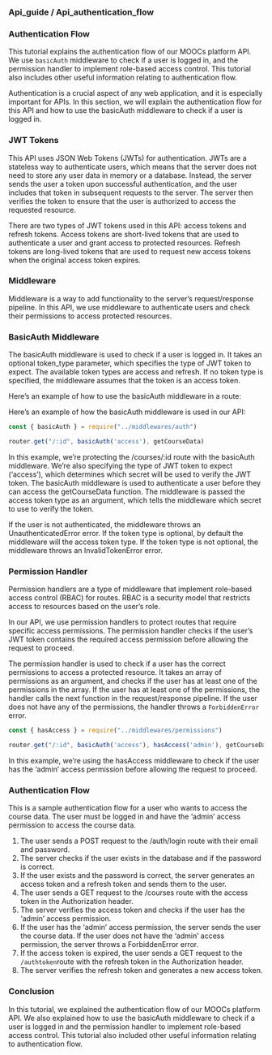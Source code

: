 ### Api_guide / Api_authentication_flow


### Authentication Flow
This tutorial explains the authentication flow of our MOOCs platform API. We use `basicAuth` middleware to check if a user is logged in, and the permission handler to implement role-based access control. This tutorial also includes other useful information relating to authentication flow.

Authentication is a crucial aspect of any web application, and it is especially important for APIs. In this section, we will explain the authentication flow for this API and how to use the basicAuth middleware to check if a user is logged in.

### JWT Tokens
This API uses JSON Web Tokens (JWTs) for authentication. JWTs are a stateless way to authenticate users, which means that the server does not need to store any user data in memory or a database. Instead, the server sends the user a token upon successful authentication, and the user includes that token in subsequent requests to the server. The server then verifies the token to ensure that the user is authorized to access the requested resource.

There are two types of JWT tokens used in this API: access tokens and refresh tokens. Access tokens are short-lived tokens that are used to authenticate a user and grant access to protected resources. Refresh tokens are long-lived tokens that are used to request new access tokens when the original access token expires.

### Middleware
Middleware is a way to add functionality to the server's request/response pipeline. In this API, we use middleware to authenticate users and check their permissions to access protected resources.

### BasicAuth Middleware
The basicAuth middleware is used to check if a user is logged in. It takes an optional token_type parameter, which specifies the type of JWT token to expect. The available token types are access and refresh. If no token type is specified, the middleware assumes that the token is an access token.

Here's an example of how to use the basicAuth middleware in a route:

Here's an example of how the basicAuth middleware is used in our API:

```javascript
const { basicAuth } = require("../middlewares/auth")

router.get("/:id", basicAuth('access'), getCourseData)
```

In this example, we're protecting the /courses/:id route with the basicAuth middleware. We're also specifying the type of JWT token to expect ('access'), which determines which secret will be used to verify the JWT token. The basicAuth middleware is used to authenticate a user before they can access the getCourseData function. The middleware is passed the access token type as an argument, which tells the middleware which secret to use to verify the token.

If the user is not authenticated, the middleware throws an UnauthenticatedError error. If the token type is optional, by default the middleware will the access token type. If the token type is not optional, the middleware throws an InvalidTokenError error.


### Permission Handler
Permission handlers are a type of middleware that implement role-based access control (RBAC) for routes. RBAC is a security model that restricts access to resources based on the user's role.

In our API, we use permission handlers to protect routes that require specific access permissions. The permission handler checks if the user's JWT token contains the required access permission before allowing the request to proceed.

The permission handler is used to check if a user has the correct permissions to access a protected resource. It takes an array of permissions as an argument, and checks if the user has at least one of the permissions in the array. If the user has at least one of the permissions, the handler calls the next function in the request/response pipeline. If the user does not have any of the permissions, the handler throws a `ForbiddenError` error.

```javascript
const { hasAccess } = require("../middlewares/permissions")

router.get("/:id", basicAuth('access'), hasAccess('admin'), getCourseData)
```

In this example, we're using the hasAccess middleware to check if the user has the 'admin' access permission before allowing the request to proceed.

### Authentication Flow
This is a sample authentication flow for a user who wants to access the course data. The user must be logged in and have the 'admin' access permission to access the course data.

1. The user sends a POST request to the /auth/login route with their email and password.
2. The server checks if the user exists in the database and if the password is correct.
3. If the user exists and the password is correct, the server generates an access token and a refresh token and sends them to the user.
4. The user sends a GET request to the /courses route with the access token in the Authorization header.
5. The server verifies the access token and checks if the user has the 'admin' access permission.
6. If the user has the 'admin' access permission, the server sends the user the course data. If the user does not have the 'admin' access permission, the server throws a ForbiddenError error.
7. If the access token is expired, the user sends a GET request to the `/authtoken `route with the refresh token in the Authorization header.
8. The server verifies the refresh token and generates a new access token.

### Conclusion
In this tutorial, we explained the authentication flow of our MOOCs platform API. We also explained how to use the basicAuth middleware to check if a user is logged in and the permission handler to implement role-based access control. This tutorial also included other useful information relating to authentication flow.

[//]: # (End of Path: documentation\docs\tutorials\technical_guide\api_guide\api_authentication_flow.md)

[//]: # (Start of Path: documentation\docs\tutorials\technical_guide\api_guide\api_error_handling.md)